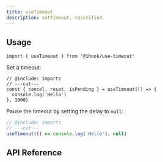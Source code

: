 ```yaml
---
title: useTimeout
description: setTimeout, reactified.
---
```


## Usage

```tsx twoslash include imports
import { useTimeout } from '@1hook/use-timeout'
```

Set a timeout:

```tsx twoslash
// @include: imports
// ---cut---
const { cancel, reset, isPending } = useTimeout(() => {
  console.log('Hello')
}, 1000)
```

Pause the timeout by setting the delay to `null`:

```ts twoslash
// @include: imports
// ---cut---
useTimeout(() => console.log('Hello'), null)
```

## API Reference

<AutoTypeTable
  name="UseTimeoutReturn"
  description="The return value of the useTimeout hook."
  path="packages/use-timeout/src/index.ts"
/>
